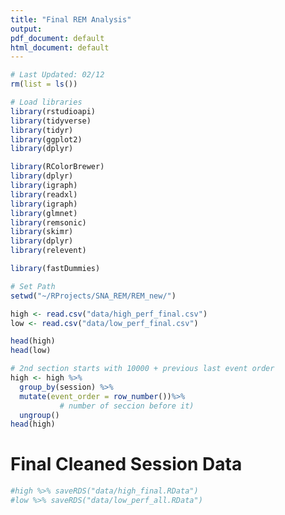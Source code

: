 ```yaml
---
title: "Final REM Analysis"
output:
pdf_document: default
html_document: default
---
```


```r
# Last Updated: 02/12
rm(list = ls())

# Load libraries
library(rstudioapi)
library(tidyverse)
library(tidyr)
library(ggplot2)
library(dplyr)

library(RColorBrewer)
library(dplyr)
library(igraph)
library(readxl)
library(igraph)
library(glmnet)
library(remsonic)
library(skimr)
library(dplyr)
library(relevent)

library(fastDummies)

# Set Path
setwd("~/RProjects/SNA_REM/REM_new/")
```

```r
high <- read.csv("data/high_perf_final.csv")
low <- read.csv("data/low_perf_final.csv")
```

```r
head(high)
head(low)
```


```r

# 2nd section starts with 10000 + previous last event order
high <- high %>%
  group_by(session) %>% 
  mutate(event_order = row_number())%>%
           # number of seccion before it)
  ungroup()
head(high)
```




# Final Cleaned Session Data

```r
#high %>% saveRDS("data/high_final.RData")
#low %>% saveRDS("data/low_perf_all.RData")
```

